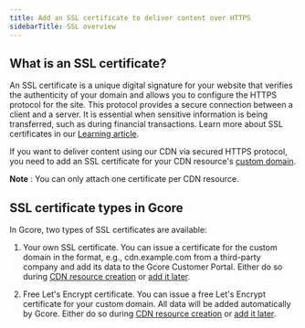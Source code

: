---
title: Add an SSL certificate to deliver content over HTTPS
sidebarTitle: SSL overview
---

## What is an SSL certificate?

An SSL certificate is a unique digital signature for your website that verifies the authenticity of your domain and allows you to configure the HTTPS protocol for the site. This protocol provides a secure connection between a client and a server. It is essential when sensitive information is being transferred, such as during financial transactions. Learn more about SSL certificates in our [Learning article](https://gcore.com/learning/what-are-ssl-certificates/).

If you want to deliver content using our CDN via secured HTTPS protocol, you need to add an SSL certificate for your CDN resource's [custom domain](/cdn/cdn-resource-options/general/create-and-set-a-custom-domain-for-the-content-delivery-via-cdn). 

**Note** : You can only attach one certificate per CDN resource.

## SSL certificate types in Gcore

In Gcore, two types of SSL certificates are available:

  1. Your own SSL certificate. You can issue a certificate for the custom domain in the format, e.g., cdn.example.com from a third-party company and add its data to the Gcore Customer Portal. Either do so during [CDN resource creation](/cdn/ssl-certificates/configure-your-own-ssl-certificate#method-1-add-ssl-certificate-during-cdn-resource-creation) or [add it later](/cdn/ssl-certificates/configure-your-own-ssl-certificate#method-2-add-ssl-certificate-for-an-existing-cdn-resource). 

  2. Free Let's Encrypt certificate. You can issue a free Let's Encrypt certificate for your custom domain. All data will be added automatically by Gcore. Either do so during [CDN resource creation](/cdn/ssl-certificates/configure-lets-encrypt-certificate#during-resource-creation) or [add it later](/cdn/ssl-certificates/configure-lets-encrypt-certificate#for-created-resource).